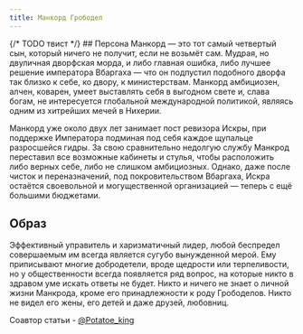 ```yaml
---
title: Манкорд Грободел
---
```


<CharacterCard data="canons" name="Манкорд Грободел" />

<NiheriaRuler/>
{/* TODO твист */}
## Персона
Манкорд — это тот самый четвертый сын, который ничего не получит, если не возьмёт сам. Мудрая, но двуличная дворфская морда, и либо главная ошибка, либо лучшее решение императора Вбаргаха — что он подпустил подобного дворфа так близко к себе, ко двору, к министерствам. Манкорд амбициозен, алчен, коварен, умеет выставлять себя в выгодном свете и, слава богам, не интересуется глобальной международной политикой, являясь одним из хитрейших мечей в Нихерии.

Манкорд уже около двух лет занимает пост ревизора Искры, при поддержке Императора подминая под себя каждое щупальце разросшейся гидры. За свою сравнительно недолгую службу Манкрод переставил все возможные кабинеты и стулья, чтобы расположить либо верных себе, либо не слишком амбициозных. Однако, даже после чисток и переназначений, под покровительством Вбаргаха, Искра остаётся своевольной и могущественной организацией — теперь с ещё большими бюджетами.

## Образ
Эффективный управитель и харизматичный лидер, любой беспредел совершаемым им всегда является сугубо вынужденной мерой. Ему приписывают многие добродетели, вроде щедрости или терпеливости, но у общественности всегда появляется ряд вопрос, на которые никто в здравом уме искать ответы не будет. Никто и ничего не знает о личной жизни Манкрода, кроме его принадлежности к роду Грободелов. Никто не видел его жены, его детей и даже друзей, любовниц.

<div right>Соавтор статьи - <a href="https://t.me/Potatoe_king">@Potatoe_king</a></div>
<NiheriaRuler/>

